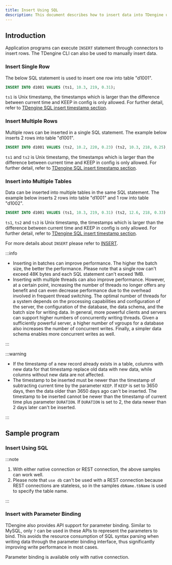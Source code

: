```yaml
---
title: Insert Using SQL
description: This document describes how to insert data into TDengine using SQL.
---
```



## Introduction

Application programs can execute `INSERT` statement through connectors to insert rows. The TDengine CLI can also be used to manually insert data.

### Insert Single Row
The below SQL statement is used to insert one row into table "d1001".

```sql
INSERT INTO d1001 VALUES (ts1, 10.3, 219, 0.31);
```

`ts1` is Unix timestamp, the timestamps which is larger than the difference between current time and KEEP in config is only allowed. For further detail, refer to [TDengine SQL insert timestamp section](/taos-sql/insert).

### Insert Multiple Rows

Multiple rows can be inserted in a single SQL statement. The example below inserts 2 rows into table "d1001".

```sql
INSERT INTO d1001 VALUES (ts2, 10.2, 220, 0.23) (ts2, 10.3, 218, 0.25);
```

`ts1` and `ts2` is Unix timestamp, the timestamps which is larger than the difference between current time and KEEP in config is only allowed. For further detail, refer to [TDengine SQL insert timestamp section](/taos-sql/insert).

### Insert into Multiple Tables

Data can be inserted into multiple tables in the same SQL statement. The example below inserts 2 rows into table "d1001" and 1 row into table "d1002".

```sql
INSERT INTO d1001 VALUES (ts1, 10.3, 219, 0.31) (ts2, 12.6, 218, 0.33) d1002 VALUES (ts3, 12.3, 221, 0.31);
```

`ts1`, `ts2` and `ts3` is Unix timestamp, the timestamps which is larger than the difference between current time and KEEP in config is only allowed. For further detail, refer to [TDengine SQL insert timestamp section](/taos-sql/insert).

For more details about `INSERT` please refer to [INSERT](/taos-sql/insert).

:::info

- Inserting in batches can improve performance. The higher the batch size, the better the performance. Please note that a single row can't exceed 48K bytes and each SQL statement can't exceed 1MB.
- Inserting with multiple threads can also improve performance. However, at a certain point, increasing the number of threads no longer offers any benefit and can even decrease performance due to the overhead involved in frequent thread switching. The optimal number of threads for a system depends on the processing capabilities and configuration of the server, the configuration of the database, the data schema, and the batch size for writing data. In general, more powerful clients and servers can support higher numbers of concurrently writing threads. Given a sufficiently powerful server, a higher number of vgroups for a database also increases the number of concurrent writes. Finally, a simpler data schema enables more concurrent writes as well.

:::

:::warning

- If the timestamp of a new record already exists in a table, columns with new data for that timestamp replace old data with new data, while columns without new data are not affected.
- The timestamp to be inserted must be newer than the timestamp of subtracting current time by the parameter `KEEP`. If `KEEP` is set to 3650 days, then the data older than 3650 days ago can't be inserted. The timestamp to be inserted cannot be newer than the timestamp of current time plus parameter `DURATION`. If `DURATION` is set to 2, the data newer than 2 days later can't be inserted.

:::

## Sample program

### Insert Using SQL

<Tabs defaultValue="java" groupId="lang">
  <TabItem label="Java" value="java">
    <JavaSQL />
  </TabItem>
  <TabItem label="Python" value="python">
    <PySQL />
  </TabItem>
  <TabItem label="Go" value="go">
    <GoSQL />
  </TabItem>
  <TabItem label="Rust" value="rust">
    <RustSQL />
  </TabItem>
  <TabItem label="Node.js" value="nodejs">
    <NodeSQL />
  </TabItem>
  <TabItem label="C#" value="csharp">
    <CsSQL />
  </TabItem>
  <TabItem label="C" value="c">
    <CSQL />
  </TabItem>
  <TabItem label="PHP" value="php">
    <PhpSQL />
  </TabItem>
</Tabs>

:::note

1. With either native connection or REST connection, the above samples can work well.
2. Please note that `use db` can't be used with a REST connection because REST connections are stateless, so in the samples `dbName.tbName` is used to specify the table name.

:::

### Insert with Parameter Binding

TDengine also provides API support for parameter binding. Similar to MySQL, only `?` can be used in these APIs to represent the parameters to bind. This avoids the resource consumption of SQL syntax parsing when writing data through the parameter binding interface, thus significantly improving write performance in most cases.

Parameter binding is available only with native connection.

<Tabs defaultValue="java" groupId="lang">
  <TabItem label="Java" value="java">
    <JavaStmt />
  </TabItem>
  <TabItem label="Python" value="python">
    <PyStmt />
  </TabItem>
  <TabItem label="Go" value="go">
    <GoStmt />
  </TabItem>
  <TabItem label="Rust" value="rust">
    <RustStmt />
  </TabItem>
  <TabItem label="Node.js" value="nodejs">
    <NodeStmt />
  </TabItem>
  <TabItem label="C#" value="csharp">
    <CsStmt />
  </TabItem>
  <TabItem label="C" value="c">
    <CStmt />
  </TabItem>
  <TabItem label="PHP" value="php">
    <PhpStmt />
  </TabItem>
</Tabs>

